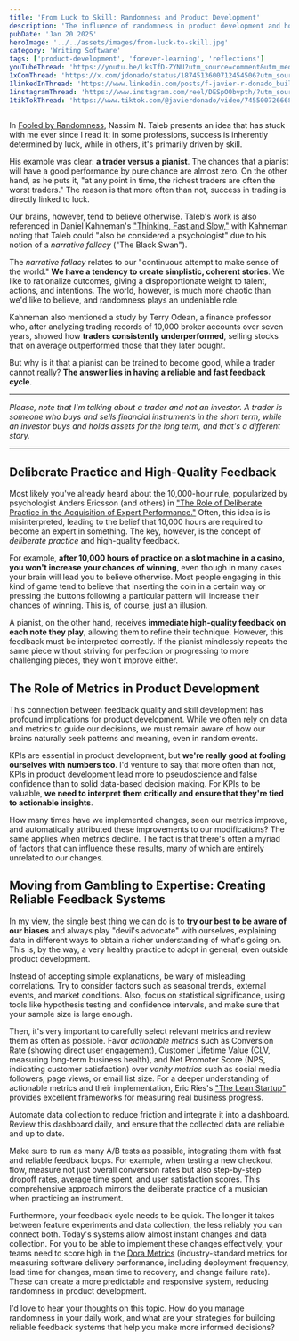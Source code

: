 ```yaml
---
title: 'From Luck to Skill: Randomness and Product Development'
description: 'The influence of randomness in product development and how to build reliable feedback systems'
pubDate: 'Jan 20 2025'
heroImage: '../../assets/images/from-luck-to-skill.jpg'
category: 'Writing Software'
tags: ['product-development', 'forever-learning', 'reflections']
youTubeThread: 'https://youtu.be/LksTfD-ZYNU?utm_source=comment&utm_medium=jdonado-com'
1xComThread: 'https://x.com/jdonado/status/1874513600712454506?utm_source=comment&utm_medium=jdonado-com'
1linkedInThread: 'https://www.linkedin.com/posts/f-javier-r-donado_building-a-second-brain-activity-7282818806937255936-ofX9?utm_source=comment&utm_medium=jdonado-com'
1instagramThread: 'https://www.instagram.com/reel/DESpO0bvpth/?utm_source=ig_web_copy_link&igsh=MzRlODBiNWFlZA==?utm_source=comment&utm_medium=jdonado-com'
1tikTokThread: 'https://www.tiktok.com/@javierdonado/video/7455007266689813793?utm_source=comment&utm_medium=jdonado-com'
---
```


In [Fooled by Randomness](https://www.goodreads.com/book/show/38315.Fooled_by_Randomness), Nassim N. Taleb presents an idea that has stuck with me ever since I read it: in some professions, success is inherently determined by luck, while in others, it's primarily driven by skill.

His example was clear: **a trader versus a pianist**. The chances that a pianist will have a good performance by pure chance are almost zero. On the other hand, as he puts it, "at any point in time, the richest traders are often the worst traders." The reason is that more often than not, success in trading is directly linked to luck.

Our brains, however, tend to believe otherwise. Taleb's work is also referenced in Daniel Kahneman's ["Thinking, Fast and Slow,"](https://www.goodreads.com/book/show/11468377-thinking-fast-and-slow) with Kahneman noting that Taleb could "also be considered a psychologist" due to his notion of a _narrative fallacy_ ("The Black Swan").

The _narrative fallacy_ relates to our "continuous attempt to make sense of the world." **We have a tendency to create simplistic, coherent stories**. We like to rationalize outcomes, giving a disproportionate weight to talent, actions, and intentions. The world, however, is much more chaotic than we'd like to believe, and randomness plays an undeniable role.

Kahneman also mentioned a study by Terry Odean, a finance professor who, after analyzing trading records of 10,000 broker accounts over seven years, showed how **traders consistently underperformed**, selling stocks that on average outperformed those that they later bought.

But why is it that a pianist can be trained to become good, while a trader cannot really? **The answer lies in having a reliable and fast feedback cycle**.

---

_Please, note that I'm talking about a trader and not an investor. A trader is someone who buys and sells financial instruments in the short term, while an investor buys and holds assets for the long term, and that's a different story._

---

## Deliberate Practice and High-Quality Feedback

Most likely you've already heard about the 10,000-hour rule, popularized by psychologist Anders Ericsson (and others) in ["The Role of Deliberate Practice in the Acquisition of Expert Performance."](https://www.goodreads.com/book/show/48581741-the-role-of-deliberate-practice-in-the-acquisition-of-expert-performance) Often, this idea is is misinterpreted, leading to the belief that 10,000 hours are required to become an expert in something. The key, however, is the concept of _deliberate practice_ and high-quality feedback.

For example, **after 10,000 hours of practice on a slot machine in a casino, you won't increase your chances of winning**, even though in many cases your brain will lead you to believe otherwise. Most people engaging in this kind of game tend to believe that inserting the coin in a certain way or pressing the buttons following a particular pattern will increase their chances of winning. This is, of course, just an illusion.

A pianist, on the other hand, receives **immediate high-quality feedback on each note they play**, allowing them to refine their technique. However, this feedback must be interpreted correctly. If the pianist mindlessly repeats the same piece without striving for perfection or progressing to more challenging pieces, they won't improve either.

## The Role of Metrics in Product Development

This connection between feedback quality and skill development has profound implications for product development. While we often rely on data and metrics to guide our decisions, we must remain aware of how our brains naturally seek patterns and meaning, even in random events.

KPIs are essential in product development, but **we're really good at fooling ourselves with numbers too**. I'd venture to say that more often than not, KPIs in product development lead more to pseudoscience and false confidence than to solid data-based decision making. For KPIs to be valuable, **we need to interpret them critically and ensure that they're tied to actionable insights**.

How many times have we implemented changes, seen our metrics improve, and automatically attributed these improvements to our modifications? The same applies when metrics decline. The fact is that there's often a myriad of factors that can influence these results, many of which are entirely unrelated to our changes.

## Moving from Gambling to Expertise: Creating Reliable Feedback Systems

In my view, the single best thing we can do is to **try our best to be aware of our biases** and always play "devil's advocate" with ourselves, explaining data in different ways to obtain a richer understanding of what's going on. This is, by the way, a very healthy practice to adopt in general, even outside product development.

Instead of accepting simple explanations, be wary of misleading correlations. Try to consider factors such as seasonal trends, external events, and market conditions. Also, focus on statistical significance, using tools like hypothesis testing and confidence intervals, and make sure that your sample size is large enough.

Then, it's very important to carefully select relevant metrics and review them as often as possible. Favor _actionable metrics_ such as Conversion Rate (showing direct user engagement), Customer Lifetime Value (CLV, measuring long-term business health), and Net Promoter Score (NPS, indicating customer satisfaction) over _vanity metrics_ such as social media followers, page views, or email list size. For a deeper understanding of actionable metrics and their implementation, Eric Ries's ["The Lean Startup"](https://www.goodreads.com/book/show/10127019-the-lean-startup) provides excellent frameworks for measuring real business progress.

Automate data collection to reduce friction and integrate it into a dashboard. Review this dashboard daily, and ensure that the collected data are reliable and up to date.

Make sure to run as many A/B tests as possible, integrating them with fast and reliable feedback loops. For example, when testing a new checkout flow, measure not just overall conversion rates but also step-by-step dropoff rates, average time spent, and user satisfaction scores. This comprehensive approach mirrors the deliberate practice of a musician when practicing an instrument.

Furthermore, your feedback cycle needs to be quick. The longer it takes between feature experiments and data collection, the less reliably you can connect both. Today's systems allow almost instant changes and data collection. For you to be able to implement these changes effectively, your teams need to score high in the [Dora Metrics](https://cloud.google.com/blog/products/devops-sre/using-the-four-keys-to-measure-your-devops-performance) (industry-standard metrics for measuring software delivery performance, including deployment frequency, lead time for changes, mean time to recovery, and change failure rate). These can create a more predictable and responsive system, reducing randomness in product development.

I'd love to hear your thoughts on this topic. How do you manage randomness in your daily work, and what are your strategies for building reliable feedback systems that help you make more informed decisions?

